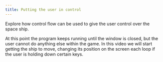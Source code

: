 ```yaml
---
title: Putting the user in control
---
```


Explore how control flow can be used to give the user control over the space ship.

At this point the program keeps running until the window is closed, but the user cannot do anything else within the game. In this video we will start getting the ship to move, changing its position on the screen each loop if the user is holding down certain keys.
